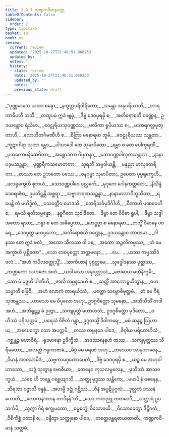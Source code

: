 ```yaml
---
title: 2.3.7 ကဏ္ဍကဝိမာနဝတ္ထု
tableOfContents: false
sidebar:
  order: 7
type: tipitaka
basket: su
book: vv
review:
  current: review
  updated: '2025-10-27T21:48:51.060253'
  updated_by: ''
  notes: ''
  history:
  - state: review
    date: '2025-10-27T21:48:51.060253'
    updated_by: ''
    notes: ''
    previous_state: draft
---
```



<ReviewStatus review={frontmatter.review} showDetails={true} />

<HypothesisAnnotation frontmatter={frontmatter} />

<DynamicBreadcrumb />

<Division number="1171" book="vv" e="ch" v="19" p="109">

<Paragraph number="1021" type="verses" book="vv">
_“ပုဏ္ဏမာသေ ယထာ စန္ဒော,_  
_နက္ခတ္တပရိဝါရိတော;_  
_သမန္တာ အနုပရိယာတိ,_  
_တာရကာဓိပတီ သသီ._  

</Paragraph>

</Division>
<Division number="1172" book="vv" e="ch" v="19" p="109">

<Paragraph number="1022" type="verses" book="vv">
_တထူပမံ ဣဒံ ဗျမှံ,_  
_ဒိဗ္ဗံ ဒေဝပုရမှိ စ;_  
_အတိရောစတိ ဝဏ္ဏေန,_  
ဥဒယန္တောဝ ရံသိမာ._  

</Paragraph>

</Division>
<Division number="1173" book="vv" e="ch" v="19" p="109">

<Paragraph number="1023" type="verses" book="vv">
_ဝေဠုရိယသုဝဏ္ဏဿ,_  
_ဖလိကာ ရူပိယဿ စ;_  
_မသာရဂလ္လမုတ္တာဟိ,_  
_လောဟိတင်္ဂမဏီဟိ စ._  

</Paragraph>

</Division>
<Division number="1174" book="vv" e="ch" v="19" p="109">

<Paragraph number="1024" type="verses" book="vv">
_စိတြာ မနောရမာ ဘူမိ,_  
_ဝေဠူရိယဿ သန္ထတာ;_  
_ကူဋာဂါရာ သုဘာ ရမ္မာ,_  
_ပါသာဒေါ တေ သုမာပိတော._  

</Paragraph>

</Division>
<Division number="1175" book="vv" e="ch" v="19" p="110">

<Paragraph number="1025" type="verses" book="vv">
_ရမ္မာ စ တေ ပေါက္ခရဏီ,_  
_ပုထုလောမနိသေဝိတာ;_  
_အစ္ဆောဒကာ ဝိပ္ပသန္နာ,_  
_သောဝဏ္ဏဝါလုကသန္ထတာ._  

</Paragraph>

</Division>
<Division number="1176" book="vv" e="ch" v="19" p="110">

<Paragraph number="1026" type="verses" book="vv">
_နာနာပဒုမသဉ္ဆန္နာ,_  
_ပုဏ္ဍရီကသမောတတာ;_  
_သုရဘိံ သမ္ပဝါယန္တိ,_  
_မနုညာ မာလုတေရိတာ._  

</Paragraph>

</Division>
<Division number="1177" book="vv" e="ch" v="19" p="110">

<Paragraph number="1027" type="verses" book="vv">
_တဿာ တေ ဥဘတော ပဿေ,_  
_ဝနဂုမ္ဗာ သုမာပိတာ;_  
ဥပေတာ ပုပ္ဖရုက္ခေဟိ,_  
_ဖလရုက္ခေဟိ စူဘယံ._  

</Paragraph>

</Division>
<Division number="1178" book="vv" e="ch" v="19" p="110">

<Paragraph number="1028" type="verses" book="vv">
_သောဝဏ္ဏပါဒေ ပလ္လင်္ကေ,_  
_မုဒုကေ ဂေါနကတ္ထတေ;_  
_နိသိန္နံ ဒေဝရာဇံဝ,_  
ဥပတိဋ္ဌန္တိ အစ္ဆရာ._  

</Paragraph>

</Division>
<Division number="1179" book="vv" e="ch" v="19" p="110">

<Paragraph number="1029" type="verses" book="vv">
_သဗ္ဗာဘရဏသဉ္ဆန္နာ,_  
_နာနာမာလာဝိဘူသိတာ;_  
_ရမေန္တိ တံ မဟိဒ္ဓိကံ,_  
_ဝသဝတ္တီဝ မောဒသိ._  

</Paragraph>

</Division>
<Division number="1180" book="vv" e="ch" v="19" p="110">

<Paragraph number="1030" type="verses" book="vv">
_ဘေရိသင်္ခမုဒိင်္ဂါဟိ,_  
_ဝီဏာဟိ ပဏဝေဟိ စ;_  
_ရမသိ ရတိသမ္ပန္နော,_  
_နစ္စဂီတေ သုဝါဒိတေ._  

</Paragraph>

</Division>
<Division number="1181" book="vv" e="ch" v="19" p="110">

<Paragraph number="1031" type="verses" book="vv">
_ဒိဗ္ဗာ တေ ဝိဝိဓာ ရူပါ,_  
_ဒိဗ္ဗာ သဒ္ဒါ အထော ရသာ;_  
_ဂန္ဓာ စ တေ အဓိပ္ပေတာ,_  
_ဖောဋ္ဌဗ္ဗာ စ မနောရမာ._  

</Paragraph>

</Division>
<Division number="1182" book="vv" e="ch" v="19" p="110">

<Paragraph number="1032" type="verses" book="vv">
_တသ္မိံ ဝိမာနေ ပဝရေ,_  
_ဒေဝပုတ္တ မဟပ္ပဘော;_  
_အတိရောစသိ ဝဏ္ဏေန,_  
ဥဒယန္တောဝ ဘာဏုမာ._  

</Paragraph>

</Division>
<Division number="1183" book="vv" e="ch" v="19" p="110">

<Paragraph number="1033" type="verses" book="vv">
_ဒါနဿ တေ ဣဒံ ဖလံ,_  
_အထော သီလဿ ဝါ ပန;_  
_အထော အဉ္ဇလိကမ္မဿ,_  
_တံ မေ အက္ခာဟိ ပုစ္ဆိတော”._  

</Paragraph>

</Division>
<Division number="1184" book="vv" e="ch" v="19" p="110">

<Paragraph number="1034" type="verses" book="vv">
_သော ဒေဝပုတ္တော အတ္တမနော,_  
_ …ပေ… _  
_ယဿ ကမ္မဿိဒံ ဖလံ._  

</Paragraph>

</Division>
<Division number="1185" book="vv" e="ch" v="19" p="110">

<Paragraph number="1035" type="verses" book="vv">
_“အဟံ ကပိလဝတ္ထုသ္မိံ,_  
_သာကိယာနံ ပုရုတ္တမေ;_  
_သုဒ္ဓေါဒနဿ ပုတ္တဿ,_  
_ကဏ္ဍကော သဟဇော အဟံ._  

</Paragraph>

</Division>
<Division number="1186" book="vv" e="ch" v="19" p="110">

<Paragraph number="1036" type="verses" book="vv">
_ယဒါ သော အဍ္ဎရတ္တာယံ,_  
_ဗောဓာယ မဘိနိက္ခမိ;_  
_သော မံ မုဒူဟိ ပါဏီဟိ,_  
_ဇာလိ တမ္ဗနခေဟိ စ._  

</Paragraph>

</Division>
<Division number="1187" book="vv" e="ch" v="19" p="110">

<Paragraph number="1037" type="verses" book="vv">
_သတ္ထိံ အာကောဋယိတွာန,_  
_ဝဟ သမ္မာတိ စဗြဝိ;_  
_အဟံ လောကံ တာရယိဿံ,_  
_ပတ္တော သမ္ဗောဓိမုတ္တမံ._  

</Paragraph>

</Division>
<Division number="1188" book="vv" e="ch" v="19" p="111">

<Paragraph number="1038" type="verses" book="vv">
_တံ မေ ဂိရံ သုဏန္တဿ,_  
_ဟာသော မေ ဝိပုလော အဟု;_  
ဥဒဂ္ဂစိတ္တော သုမနော,_  
_အဘိသီသိံ တဒါ အဟံ._  

</Paragraph>

</Division>
<Division number="1189" book="vv" e="ch" v="19" p="111">

<Paragraph number="1039" type="verses" book="vv">
_အဘိရူဠှဉ္စ မံ ဉတွာ,_  
_သကျပုတ္တံ မဟာယသံ;_  
ဥဒဂ္ဂစိတ္တော မုဒိတော,_  
_ဝဟိဿံ ပုရိသုတ္တမံ._  

</Paragraph>

</Division>
<Division number="1190" book="vv" e="ch" v="19" p="111">

<Paragraph number="1040" type="verses" book="vv">
_ပရေသံ ဝိဇိတံ ဂန္တွာ,_  
ဥဂ္ဂတသ္မိံ ဒိဝါကရေ;_  
_မမံ ဆန္နဉ္စ ဩဟာယ,_  
_အနပေက္ခော သော အပက္ကမိ._  

</Paragraph>

</Division>
<Division number="1191" book="vv" e="ch" v="19" p="111">

<Paragraph number="1041" type="verses" book="vv">
_တဿ တမ္ဗနခေ ပါဒေ,_  
_ဇိဝှါယ ပရိလေဟိသံ;_  
_ဂစ္ဆန္တဉ္စ မဟာဝီရံ,_  
_ရုဒမာနော ဥဒိက္ခိသံ._  

</Paragraph>

</Division>
<Division number="1192" book="vv" e="ch" v="19" p="111">

<Paragraph number="1042" type="verses" book="vv">
_အဒဿနေနဟံ တဿ,_  
_သကျပုတ္တဿ သိရီမတော;_  
_အလတ္ထံ ဂရုကာဗာဓံ,_  
_ခိပ္ပံ မေ မရဏံ အဟု._  

</Paragraph>

</Division>
<Division number="1193" book="vv" e="ch" v="19" p="111">

<Paragraph number="1043" type="verses" book="vv">
_တဿေဝ အာနုဘာဝေန,_  
_ဝိမာနံ အာဝသာမိဒံ;_  
_သဗ္ဗကာမဂုဏောပေတံ,_  
_ဒိဗ္ဗံ ဒေဝပုရမှိ စ._  

</Paragraph>

</Division>
<Division number="1194" book="vv" e="ch" v="19" p="111">

<Paragraph number="1044" type="verses" book="vv">
_ယဉ္စ မေ အဟုဝါ ဟာသော,_  
_သဒ္ဒံ သုတွာန ဗောဓိယာ;_  
_တေနေဝ ကုသလမူလေန,_  
_ဖုသိဿံ အာသဝက္ခယံ._  

</Paragraph>

</Division>
<Division number="1195" book="vv" e="ch" v="19" p="111">

<Paragraph number="1045" type="verses" book="vv">
_သစေ ဟိ ဘန္တေ ဂစ္ဆေယျာသိ,_  
_သတ္ထု ဗုဒ္ဓဿ သန္တိကေ;_  
_မမာပိ နံ ဝစနေန,_  
_သိရသာ ဝဇ္ဇာသိ ဝန္ဒနံ._  

</Paragraph>

</Division>
<Division number="1196" book="vv" e="ch" v="19" p="111">

<Paragraph number="1046" type="verses" book="vv">
_အဟမ္ပိ ဒဋ္ဌုံ ဂစ္ဆိဿံ,_  
_ဇိနံ အပ္ပဋိပုဂ္ဂလံ;_  
_ဒုလ္လဘံ ဒဿနံ ဟောတိ,_  
_လောကနာထာန တာဒိနန်”တိ._  

</Paragraph>

</Division>
<Division number="1197" book="vv" e="ch" v="19" p="111">

<Paragraph number="1047" type="verses" book="vv">
_သော ကတညူ ကတဝေဒီ,_  
_သတ္ထာရံ ဥပသင်္ကမိ;_  
_သုတွာ ဂိရံ စက္ခုမတော,_  
_ဓမ္မစက္ခုံ ဝိသောဓယိ._  

</Paragraph>

</Division>
<Division number="1198" book="vv" e="ch" v="19" p="111">

<Paragraph number="1048" type="verses" book="vv">
_ဝိသောဓေတွာ ဒိဋ္ဌိဂတံ,_  
_ဝိစိကိစ္ဆံ ဝတာနိ စ;_  
_ဝန္ဒိတွာ သတ္ထုနော ပါဒေ,_  
_တတ္ထေဝန္တရဓာယထာတိ._  


</Paragraph>
</Division>

<Paragraph number="1049" type="center" book="vv">
ကဏ္ဍကဝိမာနံ သတ္တမံ.
</Paragraph>